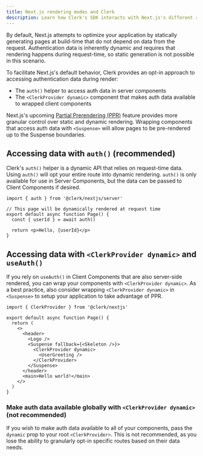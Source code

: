 ```yaml
---
title: Next.js rendering modes and Clerk
description: Learn how Clerk's SDK interacts with Next.js's different rendering modes.
---
```


By default, Next.js attempts to optimize your application by statically generating pages at build-time that do not depend on data from the request. Authentication data is inherently dynamic and requires that rendering happens during request-time, so static generation is not possible in this scenario.

To facilitate Next.js's default behavior, Clerk provides an opt-in approach to accessing authentication data during render:

- The `auth()` helper to access auth data in server components
- The `<ClerkProvider dynamic>` component that makes auth data available to wrapped client components

Next.js's upcoming [Partial Prerendering (PPR)](https://nextjs.org/docs/app/building-your-application/rendering/partial-prerendering) feature provides more granular control over static and dynamic rendering. Wrapping components that access auth data with `<Suspense>` will allow pages to be pre-rendered up to the Suspense boundaries.

## Accessing data with `auth()` (recommended)

Clerk's `auth()` helper is a dynamic API that relies on request-time data. Using `auth()` will opt your entire route into dynamic rendering. `auth()` is only available for use in Server Components, but the data can be passed to Client Components if desired.

```tsx
import { auth } from '@clerk/nextjs/server'

// This page will be dynamically rendered at request time
export default async function Page() {
  const { userId } = await auth()

  return <p>Hello, {userId}</p>
}
```

## Accessing data with `<ClerkProvider dynamic>` and `useAuth()`

If you rely on `useAuth()` in Client Components that are also server-side rendered, you can wrap your components with `<ClerkProvider dynamic>`. As a best practice, also consider wrapping `<ClerkProvider dynamic>` in `<Suspense>` to setup your application to take advantage of PPR.

```tsx
import { ClerkProvider } from '@clerk/nextjs'

export default async function Page() {
  return (
    <>
      <header>
        <Logo />
        <Suspense fallback={<Skeleton />}>
          <ClerkProvider dynamic>
            <UserGreeting />
          </ClerkProvider>
        </Suspense>
      </header>
      <main>Hello world!</main>
    </>
  )
}
```

### Make auth data available globally with `<ClerkProvider dynamic>` (not recommended)

If you wish to make auth data available to all of your components, pass the `dynamic` prop to your root `<ClerkProvider>`. This is not recommended, as you lose the ability to granularly opt-in specific routes based on their data needs.
